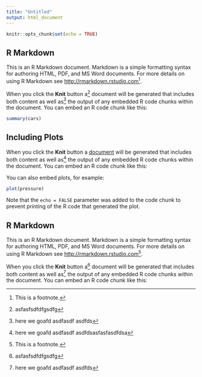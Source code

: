 ```yaml
---
title: "Untitled"
output: html_document
---
```


```r
knitr::opts_chunk$set(echo = TRUE)
```

## R Markdown {#r-markdown}

This is an R Markdown document. Markdown is a simple formatting syntax for authoring HTML, PDF, and MS Word documents. For more details on using R Markdown see <http://rmarkdown.rstudio.com>[^1].

[^1]: This is a footnote.

When you click the **Knit** button a[^2] document will be generated that includes both content as well as[^3] the output of any embedded R code chunks within the document. You can embed an R code chunk like this:

[^2]: asfasfsdfdfgsdfg

[^3]: here we goafd asdfasdf asdfds

```r
summary(cars)
```

## Including Plots

When you click the **Knit** button a [document](#r-markdown) will be generated that includes both content as well as[^4] the output of any embedded R code chunks within the document. You can embed an R code chunk like this:

[^4]: here we goafd asdfasdf asdfdsasfasfasdfdsa

You can also embed plots, for example:

```r
plot(pressure)
```

Note that the `echo = FALSE` parameter was added to the code chunk to prevent printing of the R code that generated the plot.

## R Markdown

This is an R Markdown document. Markdown is a simple formatting syntax for authoring HTML, PDF, and MS Word documents. For more details on using R Markdown see <http://rmarkdown.rstudio.com>[^5].

[^5]: This is a footnote.

When you click the **Knit** button a[^6] document will be generated that includes both content as well as[^7] the output of any embedded R code chunks within the document. You can embed an R code chunk like this:

[^6]: asfasfsdfdfgsdfg

[^7]: here we goafd asdfasdf asdfds
